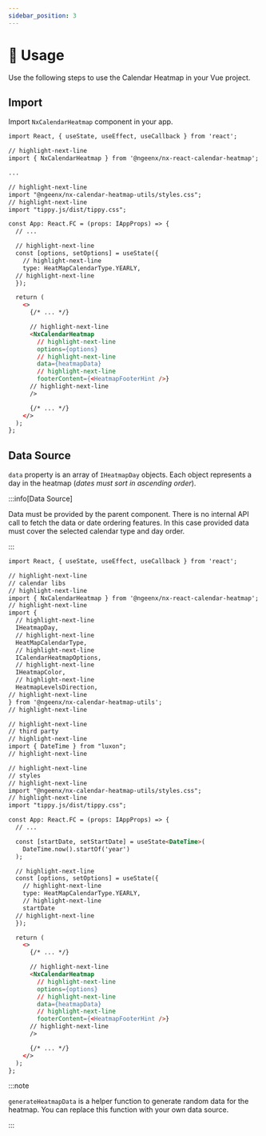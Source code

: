 ```yaml
---
sidebar_position: 3
---
```


# 🚀 Usage

Use the following steps to use the Calendar Heatmap in your Vue project.

## Import

Import `NxCalendarHeatmap` component in your app.

```html  title="App.tsx"
import React, { useState, useEffect, useCallback } from 'react';

// highlight-next-line
import { NxCalendarHeatmap } from '@ngeenx/nx-react-calendar-heatmap';

...

// highlight-next-line
import "@ngeenx/nx-calendar-heatmap-utils/styles.css";
// highlight-next-line
import "tippy.js/dist/tippy.css";

const App: React.FC = (props: IAppProps) => {
  // ...

  // highlight-next-line
  const [options, setOptions] = useState({
    // highlight-next-line
    type: HeatMapCalendarType.YEARLY,
  // highlight-next-line
  });

  return (
    <>
      {/* ... */}

      // highlight-next-line
      <NxCalendarHeatmap
        // highlight-next-line
        options={options}
        // highlight-next-line
        data={heatmapData}
        // highlight-next-line
        footerContent={<HeatmapFooterHint />}
      // highlight-next-line
      />

      {/* ... */}
    </>
  );
};
```

## Data Source

`data` property is an array of `IHeatmapDay` objects. Each object represents a day in the heatmap (*dates must sort in ascending order*).

:::info[Data Source]

Data must be provided by the parent component. There is no internal API call to fetch the data or date ordering features. In this case provided data must cover the selected calendar type and day order.

:::

```html  title="App.tsx"
import React, { useState, useEffect, useCallback } from 'react';

// highlight-next-line
// calendar libs
// highlight-next-line
import { NxCalendarHeatmap } from '@ngeenx/nx-react-calendar-heatmap';
// highlight-next-line
import {
  // highlight-next-line
  IHeatmapDay,
  // highlight-next-line
  HeatMapCalendarType,
  // highlight-next-line
  ICalendarHeatmapOptions,
  // highlight-next-line
  IHeatmapColor,
  // highlight-next-line
  HeatmapLevelsDirection,
// highlight-next-line
} from '@ngeenx/nx-calendar-heatmap-utils';
// highlight-next-line

// highlight-next-line
// third party
// highlight-next-line
import { DateTime } from "luxon";
// highlight-next-line

// highlight-next-line
// styles
// highlight-next-line
import "@ngeenx/nx-calendar-heatmap-utils/styles.css";
// highlight-next-line
import "tippy.js/dist/tippy.css";

const App: React.FC = (props: IAppProps) => {
  // ...

  const [startDate, setStartDate] = useState<DateTime>(
    DateTime.now().startOf('year')
  );

  // highlight-next-line
  const [options, setOptions] = useState({
    // highlight-next-line
    type: HeatMapCalendarType.YEARLY,
    // highlight-next-line
    startDate
  // highlight-next-line
  });

  return (
    <>
      {/* ... */}

      // highlight-next-line
      <NxCalendarHeatmap
        // highlight-next-line
        options={options}
        // highlight-next-line
        data={heatmapData}
        // highlight-next-line
        footerContent={<HeatmapFooterHint />}
      // highlight-next-line
      />

      {/* ... */}
    </>
  );
};
```

:::note

`generateHeatmapData` is a helper function to generate random data for the heatmap. You can replace this function with your own data source.

:::
